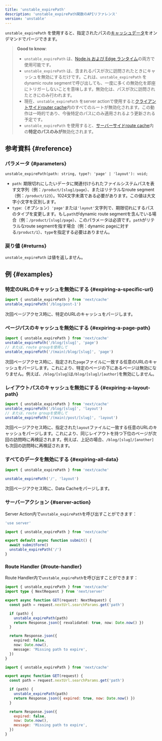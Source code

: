 ```yaml
---
title: 'unstable_expirePath'
description: 'unstable_expirePath関数のAPIリファレンス'
version: 'unstable'
---
```


`unstable_expirePath` を使用すると、指定されたパスの[キャッシュデータ](/docs/app/building-your-application/caching)をオンデマンドでパージできます。

> **Good to know**:
>
> - `unstable_expirePath` は、[Node.js および Edge ランタイム](/docs/app/building-your-application/rendering/edge-and-nodejs-runtimes)の両方で使用可能です。
> - `unstable_expirePath` は、含まれるパスが次に訪問されたときにキャッシュを無効にするだけです。これは、`unstable_expirePath` をdynamic route segmentで呼び出しても、一度に多くの無効化を即座にトリガーしないことを意味します。無効化は、パスが次に訪問されたときにのみ行われます。
> - 現在、`unstable_expirePath` をserver actionで使用すると[クライアントサイドrouter cache](/docs/app/building-your-application/caching#client-side-router-cache)内のすべてのルートが無効化されます。この動作は一時的であり、今後特定のパスにのみ適用されるよう更新される予定です。
> - `unstable_expirePath` を使用すると、[サーバーサイドroute cache](/docs/app/building-your-application/caching#full-route-cache)内の**特定のパスのみが**無効化されます。

## 参考資料 {#reference}

### パラメータ {#parameters}

```tsx
unstable_expirePath(path: string, type?: 'page' | 'layout'): void;
```

- `path`: 期限切れにしたいデータに関連付けられたファイルシステムパスを表す文字列（例：`/product/[slug]/page`）、またはリテラルなroute segment（例：`/product/123`）。1024文字未満である必要があります。この値は大文字小文字を区別します。
- `type`:（オプション）`'page'`または`'layout'`文字列で、期限切れにするパスのタイプを変更します。もし`path`がdynamic route segmentを含んでいる場合（例：`/product/[slug]/page`）、このパラメータは必須です。`path`がリテラルなroute segmentを指す場合（例：dynamic pageに対する`/product/1`）、`type`を指定する必要はありません。

### 戻り値 {#returns}

`unstable_expirePath` は値を返しません。

## 例 {#examples}

### 特定のURLのキャッシュを無効にする {#expiring-a-specific-url}

```ts
import { unstable_expirePath } from 'next/cache'
unstable_expirePath('/blog/post-1')
```

次回ページアクセス時に、特定のURLのキャッシュをパージします。

### ページパスのキャッシュを無効にする {#expiring-a-page-path}

```ts
import { unstable_expirePath } from 'next/cache'
unstable_expirePath('/blog/[slug]', 'page')
// または、route groupを使用して
unstable_expirePath('/(main)/blog/[slug]', 'page')
```

次回ページアクセス時に、指定された`page`ファイルに一致する任意のURLのキャッシュをパージします。これにより、特定のページの下にあるページは無効になりません。例えば、`/blog/[slug]`は`/blog/[slug]/[author]`を無効にしません。

### レイアウトパスのキャッシュを無効にする {#expiring-a-layout-path}

```ts
import { unstable_expirePath } from 'next/cache'
unstable_expirePath('/blog/[slug]', 'layout')
// または、route groupを使用して
unstable_expirePath('/(main)/post/[slug]', 'layout')
```

次回ページアクセス時に、指定された`layout`ファイルに一致する任意のURLのキャッシュをパージします。これにより、同じレイアウトを持つ下位のページが次回の訪問時に再検証されます。例えば、上記の場合、`/blog/[slug]/[another]`も次回の訪問時に再検証されます。

### すべてのデータを無効にする {#expiring-all-data}

```ts
import { unstable_expirePath } from 'next/cache'

unstable_expirePath('/', 'layout')
```

次回ページアクセス時に、Data Cacheをパージします。

### サーバーアクション {#server-action}

Server Action内で`unstable_expirePath`を呼び出すことができます：

<Tabs>
<TabItem value="ts" label="TypeScript">

```ts title="app/actions.ts" switcher
'use server'

import { unstable_expirePath } from 'next/cache'

export default async function submit() {
  await submitForm()
  unstable_expirePath('/')
}
```

</TabItem>
</Tabs>

### Route Handler {#route-handler}

Route Handler内で`unstable_expirePath`を呼び出すことができます：

<Tabs>
<TabItem value="ts" label="TypeScript">

```ts title="app/api/expire/route.ts" switcher
import { unstable_expirePath } from 'next/cache'
import type { NextRequest } from 'next/server'

export async function GET(request: NextRequest) {
  const path = request.nextUrl.searchParams.get('path')

  if (path) {
    unstable_expirePath(path)
    return Response.json({ revalidated: true, now: Date.now() })
  }

  return Response.json({
    expired: false,
    now: Date.now(),
    message: 'Missing path to expire',
  })
}
```

</TabItem>
<TabItem value="js" label="JavaScript">

```js title="app/api/expire/route.js" switcher
import { unstable_expirePath } from 'next/cache'

export async function GET(request) {
  const path = request.nextUrl.searchParams.get('path')

  if (path) {
    unstable_expirePath(path)
    return Response.json({ expired: true, now: Date.now() })
  }

  return Response.json({
    expired: false,
    now: Date.now(),
    message: 'Missing path to expire',
  })
}
```

</TabItem>
</Tabs>
